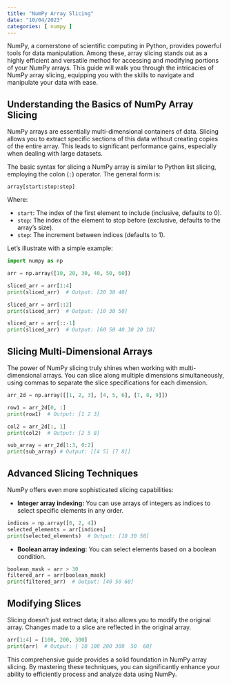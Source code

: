 ```yaml
---
title: "NumPy Array Slicing"
date: "10/04/2023"
categories: [ numpy ]
---
```



NumPy, a cornerstone of scientific computing in Python, provides powerful tools for data manipulation.  Among these, array slicing stands out as a highly efficient and versatile method for accessing and modifying portions of your NumPy arrays. This guide will walk you through the intricacies of NumPy array slicing, equipping you with the skills to navigate and manipulate your data with ease.


## Understanding the Basics of NumPy Array Slicing

NumPy arrays are essentially multi-dimensional containers of data. Slicing allows you to extract specific sections of this data without creating copies of the entire array. This leads to significant performance gains, especially when dealing with large datasets.

The basic syntax for slicing a NumPy array is similar to Python list slicing, employing the colon (`:`) operator.  The general form is:

`array[start:stop:step]`

Where:

* `start`: The index of the first element to include (inclusive, defaults to 0).
* `stop`: The index of the element to stop before (exclusive, defaults to the array's size).
* `step`: The increment between indices (defaults to 1).

Let's illustrate with a simple example:

```python
import numpy as np

arr = np.array([10, 20, 30, 40, 50, 60])

sliced_arr = arr[1:4]
print(sliced_arr)  # Output: [20 30 40]

sliced_arr = arr[::2]
print(sliced_arr)  # Output: [10 30 50]

sliced_arr = arr[::-1]
print(sliced_arr)  # Output: [60 50 40 30 20 10]
```

## Slicing Multi-Dimensional Arrays

The power of NumPy slicing truly shines when working with multi-dimensional arrays.  You can slice along multiple dimensions simultaneously, using commas to separate the slice specifications for each dimension.

```python
arr_2d = np.array([[1, 2, 3], [4, 5, 6], [7, 8, 9]])

row1 = arr_2d[0, :]
print(row1)  # Output: [1 2 3]

col2 = arr_2d[:, 1]
print(col2)  # Output: [2 5 8]

sub_array = arr_2d[1:3, 0:2]
print(sub_array) # Output: [[4 5] [7 8]]
```

##  Advanced Slicing Techniques

NumPy offers even more sophisticated slicing capabilities:

* **Integer array indexing:**  You can use arrays of integers as indices to select specific elements in any order.

```python
indices = np.array([0, 2, 4])
selected_elements = arr[indices]
print(selected_elements)  # Output: [10 30 50]
```

* **Boolean array indexing:** You can select elements based on a boolean condition.

```python
boolean_mask = arr > 30
filtered_arr = arr[boolean_mask]
print(filtered_arr)  # Output: [40 50 60]
```


##  Modifying Slices

Slicing doesn't just extract data; it also allows you to modify the original array.  Changes made to a slice are reflected in the original array.

```python
arr[1:4] = [100, 200, 300]
print(arr)  # Output: [ 10 100 200 300  50  60]
```

This comprehensive guide provides a solid foundation in NumPy array slicing. By mastering these techniques, you can significantly enhance your ability to efficiently process and analyze data using NumPy.

